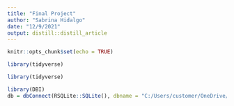 ```yaml
---
title: "Final Project"
author: "Sabrina Hidalgo"
date: "12/9/2021"
output: distill::distill_article
---
```


```r
knitr::opts_chunk$set(echo = TRUE)
```

```r
library(tidyverse)
```

```r
library(tidyverse)

library(DBI)
db = dbConnect(RSQLite::SQLite(), dbname = "C:/Users/customer/OneDrive/Desktop/ACC 8143/My Website/DataScientistJobMarketUS.csv")
               
```













